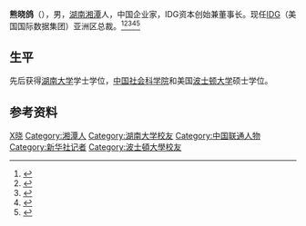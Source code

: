'''熊晓鸽'''（{{bd|1956年|}}），男，[[湖南|湖南]][[湘潭市|湘潭]]人，中国企业家，IDG资本创始兼董事长。现任[[IDG|IDG]]（美国国际数据集团）亚洲区总裁。<ref>{{Cite web|title=IDG资本熊晓鸽：能否还有机会投出下一个BAT ？|url=https://www.cyzone.cn/article/626982.html|access-date=2021-05-23|work=艾问人物|archive-date=2021-05-23|archive-url=https://web.archive.org/web/20210523120933/https://www.cyzone.cn/article/626982.html|dead-url=no}}</ref><ref>{{Cite web|title=2017中国顶级风险投资人揭榜，沈南鹏、张磊、熊晓鸽领衔前三|url=https://www.jiemian.com/article/1741118.html|access-date=2021-09-23|author=沈海燕|date=2017-11-21|work=[[界面新闻|界面新闻]]|language=zh|archive-date=2020-09-18|archive-url=https://web.archive.org/web/20200918111240/https://www.jiemian.com/article/1741118.html|dead-url=no}}</ref><ref>{{Cite web|title=PE二十人访谈录丨对话熊晓鸽：IDG资本的延伸与传承|url=https://m.21jingji.com/article/20171230/246cfbe921125b05cd99beaafbcda72b.html|access-date=2021-09-23|author=申俊涵|date=2017-12-30|publisher=[[21世纪经济报道|21世纪经济报道]]|language=zh}}</ref><ref>{{Cite web|title=“好国运”里追梦人——一个跨国投资人的中国和世界-新华网|url=http://www.xinhuanet.com/2018-02/07/c_1122381426.htm|access-date=2021-09-23|author=金旼旼|date=2018-02-07|work=新华网|publisher=[[新华社|新华社]]|language=zh|archive-date=2021-09-23|archive-url=https://web.archive.org/web/20210923040725/http://www.xinhuanet.com/2018-02/07/c_1122381426.htm|dead-url=no}}</ref><ref>{{Cite web|title=投资教父熊晓鸽的江湖沉浮|url=http://tech.sina.com.cn/i/2018-01-11/doc-ifyqnick6305252.shtml|access-date=2021-09-23|author=陈墨|date=2018-01-11|last=|work=新浪科技|publisher=[[人物_(中国大陆杂志)|人物]]|language=zh|archive-date=2018-08-13|archive-url=https://web.archive.org/web/20180813164909/http://tech.sina.com.cn/i/2018-01-11/doc-ifyqnick6305252.shtml|dead-url=no}}</ref>

== 生平 ==
先后获得[[湖南大学|湖南大学]]学士学位，[[中国社会科学院|中国社会科学院]]和美国[[波士顿大学|波士顿大学]]硕士学位。

== 参考资料 ==
{{reflist}}

{{Authority control}}
{{DEFAULTSORT:Xiong}}
[[Category:熊姓|X晓]]
[[Category:湘潭人|Category:湘潭人]]
[[Category:湖南大学校友|Category:湖南大学校友]]
[[Category:中国联通人物|Category:中国联通人物]]
[[Category:新华社记者|Category:新华社记者]]
[[Category:波士頓大學校友|Category:波士頓大學校友]]

{{bio-stub}}